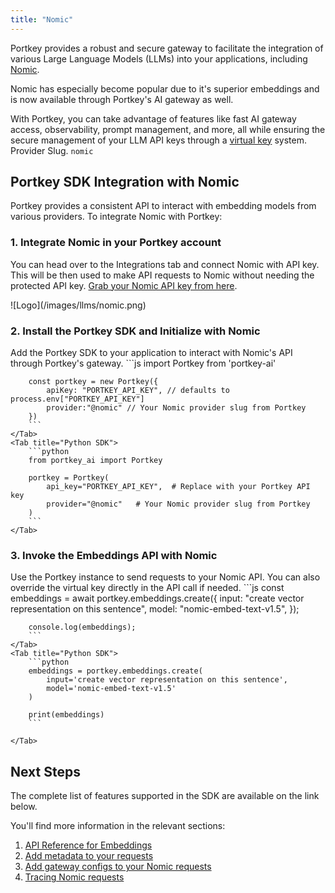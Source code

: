 ```yaml
---
title: "Nomic"
---
```


Portkey provides a robust and secure gateway to facilitate the integration of various Large Language Models (LLMs) into your applications, including [Nomic](https://docs.nomic.ai/reference/getting-started/).

Nomic has especially become popular due to it's superior embeddings and is now available through Portkey's AI gateway as well.

With Portkey, you can take advantage of features like fast AI gateway access, observability, prompt management, and more, all while ensuring the secure management of your LLM API keys through a [virtual key](/product/ai-gateway/virtual-keys) system.
<Note>
Provider Slug. `nomic`
</Note>
## Portkey SDK Integration with Nomic

Portkey provides a consistent API to interact with embedding models from various providers. To integrate Nomic with Portkey:

### 1\. Integrate Nomic in your Portkey account

You can head over to the Integrations tab and connect Nomic with API key. This will be then used to make API requests to Nomic without needing the protected API key. [Grab your Nomic API key from here](https://atlas.nomic.ai/).
<Frame caption="Connect Nomic in Portkey">
![Logo](/images/llms/nomic.png)
</Frame>


### 2\. Install the Portkey SDK and Initialize with Nomic

Add the Portkey SDK to your application to interact with Nomic's API through Portkey's gateway.
<Tabs>
    <Tab title="NodeJS SDK">
        ```js
        import Portkey from 'portkey-ai'

        const portkey = new Portkey({
            apiKey: "PORTKEY_API_KEY", // defaults to process.env["PORTKEY_API_KEY"]
            provider:"@nomic" // Your Nomic provider slug from Portkey
        })
        ```
    </Tab>
    <Tab title="Python SDK">
        ```python
        from portkey_ai import Portkey

        portkey = Portkey(
            api_key="PORTKEY_API_KEY",  # Replace with your Portkey API key
            provider="@nomic"   # Your Nomic provider slug from Portkey
        )
        ```
    </Tab>

  </Tabs>



### 3\. Invoke the Embeddings API with Nomic

Use the Portkey instance to send requests to your Nomic API. You can also override the virtual key directly in the API call if needed.
<Tabs>
    <Tab title="NodeJS SDK">
        ```js
        const embeddings = await portkey.embeddings.create({
            input: "create vector representation on this sentence",
            model: "nomic-embed-text-v1.5",
        });

        console.log(embeddings);
        ```
    </Tab>
    <Tab title="Python SDK">
        ```python
        embeddings = portkey.embeddings.create(
            input='create vector representation on this sentence',
            model='nomic-embed-text-v1.5'
        )

        print(embeddings)
        ```

    </Tab>

  </Tabs>


## Next Steps

The complete list of features supported in the SDK are available on the link below.

<Card title="SDK" href="/api-reference/portkey-sdk-client">
</Card>

You'll find more information in the relevant sections:

1. [API Reference for Embeddings](/provider-endpoints/embeddings)
2. [Add metadata to your requests](/product/observability/metadata)
3. [Add gateway configs to your Nomic requests](/product/ai-gateway/configs)
4. [Tracing Nomic requests](/product/observability/traces)
